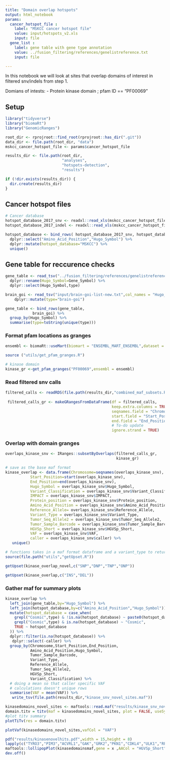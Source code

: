 ```yaml
---
title: "Domain overlap hotspots"
output: html_notebook
params:
  cancer_hotspot_file :
    label: "MSKCC cancer hotspot file"
    value: input/hotspots_v2.xls
    input: file  
  gene_list :
    label: gene table with gene type annotation 
    value: ../fusion_filtering/references/genelistreference.txt 
    input: file  

---
```


In this notebook we will look at sites that overlap domains of interest in filtered snv/indels from step 1.

Domians of intests:
- Protein kinase domain ; pfam ID == "PF00069"


## Setup
```r
library("tidyverse")
library("biomaRt")
library("GenomicRanges")

root_dir <- rprojroot::find_root(rprojroot::has_dir(".git"))
data_dir <- file.path(root_dir, "data")
mskcc_cancer_hotspot_file <- params$cancer_hotspot_file

results_dir <- file.path(root_dir,
                         "analyses",
                         "hotspots-detection",
                         "results")

if (!dir.exists(results_dir)) {
  dir.create(results_dir)
}

```

## Cancer hotspot files
```r

# Cancer database
hotspot_database_2017_snv <- readxl::read_xls(mskcc_cancer_hotspot_file,sheet = 1) 
hotspot_database_2017_indel <- readxl::read_xls(mskcc_cancer_hotspot_file,sheet = 2)

hotspot_database <- bind_rows( hotspot_database_2017_snv, hotspot_database_2017_indel) %>%
  dplyr::select("Amino_Acid_Position","Hugo_Symbol") %>%
  dplyr::mutate(hotspot_database="MSKCC") %>%
  unique()

```

## Gene table for reccurence checks
```r
gene_table <- read_tsv("../fusion_filtering/references/genelistreference.txt")%>%
  dplyr::rename(Hugo_Symbol=Gene_Symbol) %>%
  dplyr::select(Hugo_Symbol,type)

brain_goi <- read_tsv("input/brain-goi-list-new.txt",col_names = "Hugo_Symbol") %>%
	dplyr::mutate(type="brain-goi")

gene_table <- bind_rows(gene_table,
			brain_goi) %>%
  group_by(Hugo_Symbol) %>%
  summarise(type=toString(unique(type)))

```

### Format pfam locations as granges
```r
ensembl <- biomaRt::useMart(biomart = "ENSEMBL_MART_ENSEMBL",dataset = "hsapiens_gene_ensembl",host="ensembl.org")

source ("utils/get_pfam_granges.R")

# kinase domain 
kinase_gr <-get_pfam_granges("PF00069",ensembl = ensembl)

```

### Read filtered snv calls
```r
filtered_calls <- readRDS(file.path(results_dir,"combined_maf_subsets.RDS")) 
 
 filtered_calls_gr <- makeGRangesFromDataFrame(df = filtered_calls,
                                               keep.extra.columns = TRUE,
                                               seqnames.field = "Chromosome",
                                               start.field = "Start_Position",
                                               end.field = "End_Position",
                                               # To-do update
                                               ignore.strand = TRUE)

```


### Overlap with domain granges 
```r
overlaps_kinase_snv <- IRanges::subsetByOverlaps(filtered_calls_gr,
                                                 kinase_gr)

# save as the base maf format
kinase_overlap <- data.frame(Chromosome=seqnames(overlaps_kinase_snv),
           Start_Position=start(overlaps_kinase_snv),
           End_Position=end(overlaps_kinase_snv),
           Hugo_Symbol = overlaps_kinase_snv$Hugo_Symbol,
           Variant_Classification = overlaps_kinase_snv$Variant_Classification,
           IMPACT = overlaps_kinase_snv$IMPACT,
           Protein_position = overlaps_kinase_snv$Protein_position,
           Amino_Acid_Position = overlaps_kinase_snv$Amino_Acid_Position,
           Reference_Allele= overlaps_kinase_snv$Reference_Allele,
           Variant_Type = overlaps_kinase_snv$Variant_Type,
           Tumor_Seq_Allele2 = overlaps_kinase_snv$Tumor_Seq_Allele2,
           Tumor_Sample_Barcode = overlaps_kinase_snv$Tumor_Sample_Barcode,
           HGVSp_Short = overlaps_kinase_snv$HGVSp_Short,
           VAF = overlaps_kinase_snv$VAF,
           caller = overlaps_kinase_snv$caller) %>%
   unique() 

```

```r
# functions takes in a maf format dataframe and a variant_type to return an upset plot
source(file.path("utils","getUpset.R"))
```

```r
getUpset(kinase_overlap_novel,c("SNP","DNP","TNP","ONP"))
```

```r
getUpset(kinase_overlap,c("INS","DEL"))
```

### Gather maf for summary plots

```r

kinase_overlap %>%
  left_join(gene_table,by="Hugo_Symbol") %>%
  left_join(hotspot_database,by=c("Amino_Acid_Position","Hugo_Symbol")) %>%
  mutate(hotspot_database = case_when(
    grepl("Cosmic",type) & !is.na(hotspot_database) ~ paste0(hotspot_database,",Cosmic"),
    grepl("Cosmic",type) & is.na(hotspot_database) ~ "Cosmic",
    TRUE ~ hotspot_database
  )) %>%
  dplyr::filter(is.na(hotspot_database)) %>%
   dplyr::select(-caller) %>%
  group_by(Chromosome,Start_Position,End_Position,
           Amino_Acid_Position,Hugo_Symbol,
           Tumor_Sample_Barcode,
           Variant_Type,
           Reference_Allele,
           Tumor_Seq_Allele2,
           HGVSp_Short,
           Variant_Classification) %>%
  # doing a mean so that caller specific VAF 
  # calculations doesn't unique rows
  summarise(VAF = mean(VAF)) %>%
   write_tsv(file.path(results_dir,"kinase_snv_novel_sites.maf"))

kinasedomains_novel_sites <- maftools::read.maf("results/kinase_snv_novel_sites.maf")
domain.titv = titv(maf = kinasedomains_novel_sites, plot = FALSE, useSyn = TRUE)
#plot titv summary
plotTiTv(res = domain.titv)

```

```r
plotVaf(kinasedomains_novel_sites,vafCol = "VAF")

```
```r
pdf("results/kinasenovelhits.pdf",width = 15,height = 8)
lapply(c("TYRO3","PIM3","ACVRL1","GAK","GRK2","PKN1","CDKL4","ULK1","RPS6KA4"),function(x){
maftools::lollipopPlot(kinasedomainsmaf,gene = x ,AACol = "HGVSp_Short")})
dev.off()
```

